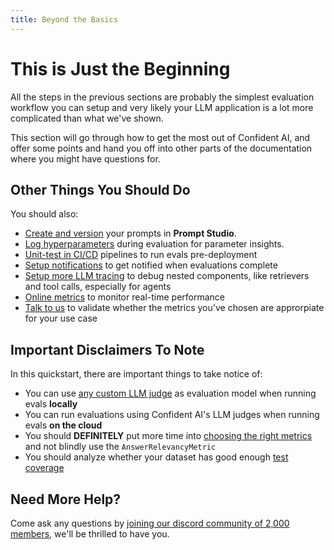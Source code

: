 ```yaml
---
title: Beyond the Basics
---
```


# This is Just the Beginning

All the steps in the previous sections are probably the simplest evaluation workflow you can setup and very likely your LLM application is a lot more complicated than what we've shown.

This section will go through how to get the most out of Confident AI, and offer some points and hand you off into other parts of the documentation where you might have questions for.

## Other Things You Should Do

You should also:

- [Create and version](/prompt-management/introduction) your prompts in **Prompt Studio**.
- [Log hyperparameters](/llm-evaluation/evaluation-features/parameter-insights) during evaluation for parameter insights.
- [Unit-test in CI/CD](/llm-evaluation/evaluation-features/unit-testing-in-cicd-in-cicd) pipelines to run evals pre-deployment
- [Setup notifications](/project-settings/integrations) to get notified when evaluations complete
- [Setup more LLM tracing](/llm-tracing/introduction) to debug nested components, like retrievers and tool calls, especially for agents
- [Online metrics](/llm-tracing/tracing-features/online-evaluation) to monitor real-time performance
- [Talk to us](https://discord.gg/3SEyvpgu2f) to validate whether the metrics you've chosen are approrpiate for your use case


## Important Disclaimers To Note

In this quickstart, there are important things to take notice of:

- You can use [any custom LLM judge](https://deepeval.com/guides/guides-using-custom-llms) as evaluation model when running evals **locally**
- You can run evaluations using Confident AI's LLM judges when running evals **on the cloud**
- You should **DEFINITELY** put more time into [choosing the right metrics](/concepts/metrics#choosing-the-right-metrics) and not blindly use the `AnswerRelevancyMetric`
- You should analyze whether your dataset has good enough [test coverage](/dataset-editor/analyzing-test-coverage)

## Need More Help?

Come ask any questions by [joining our discord community of 2,000 members](https://discord.gg/3SEyvpgu2f), we'll be thrilled to have you.
